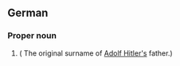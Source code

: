 ==German==

===Proper noun===
{{de-proper noun}}

# {{surname|lang=de}} ( The original surname of [[w:Adolf Hitler|Adolf Hitler's]] father.)
